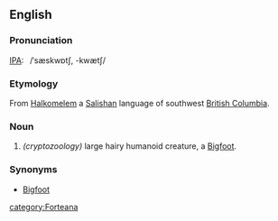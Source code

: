 ==English==

===Pronunciation===
[[IPA]]:  /ˈsæskwɒtʃ, -kwætʃ/

===Etymology===
From [[Halkomelem]] a [[Salishan]] language of southwest [[British Columbia]].

===Noun===
{{en-noun|es}}

# ''(cryptozoology)'' large hairy humanoid creature, a [[Bigfoot]].

===Synonyms===
*[[Bigfoot]]

[[category:Forteana]]
